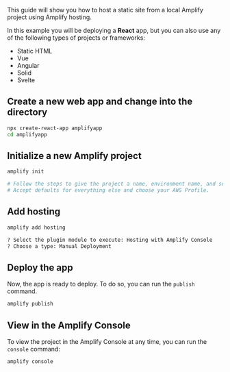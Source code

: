 This guide will show you how to host a static site from a local Amplify project using Amplify hosting.

In this example you will be deploying a **React** app, but you can also use any of the following types of projects or frameworks:

- Static HTML
- Vue
- Angular
- Solid
- Svelte

## Create a new web app and change into the directory

```sh
npx create-react-app amplifyapp
cd amplifyapp
```

## Initialize a new Amplify project

```sh
amplify init

# Follow the steps to give the project a name, environment name, and set the default text editor.
# Accept defaults for everything else and choose your AWS Profile.
```

## Add hosting

```sh
amplify add hosting

? Select the plugin module to execute: Hosting with Amplify Console
? Choose a type: Manual Deployment
```

## Deploy the app

Now, the app is ready to deploy. To do so, you can run the `publish` command.
```sh
amplify publish
```

## View in the Amplify Console

To view the project in the Amplify Console at any time, you can run the `console` command:

```sh
amplify console
```